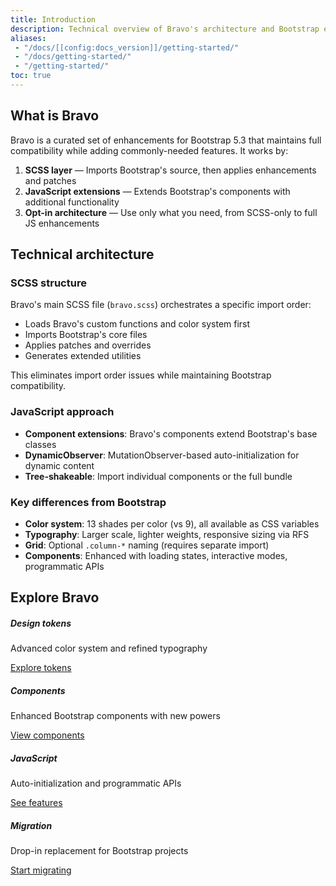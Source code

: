 ```yaml
---
title: Introduction
description: Technical overview of Bravo's architecture and Bootstrap enhancement approach.
aliases:
 - "/docs/[[config:docs_version]]/getting-started/"
 - "/docs/getting-started/"
 - "/getting-started/"
toc: true
---
```


## What is Bravo

Bravo is a curated set of enhancements for Bootstrap 5.3 that maintains full compatibility while adding commonly-needed features. It works by:

1. **SCSS layer** — Imports Bootstrap's source, then applies enhancements and patches
2. **JavaScript extensions** — Extends Bootstrap's components with additional functionality
3. **Opt-in architecture** — Use only what you need, from SCSS-only to full JS enhancements

## Technical architecture

### SCSS structure

Bravo's main SCSS file (`bravo.scss`) orchestrates a specific import order:
- Loads Bravo's custom functions and color system first
- Imports Bootstrap's core files
- Applies patches and overrides
- Generates extended utilities

This eliminates import order issues while maintaining Bootstrap compatibility.

### JavaScript approach

- **Component extensions**: Bravo's components extend Bootstrap's base classes
- **DynamicObserver**: MutationObserver-based auto-initialization for dynamic content
- **Tree-shakeable**: Import individual components or the full bundle

### Key differences from Bootstrap

- **Color system**: 13 shades per color (vs 9), all available as CSS variables
- **Typography**: Larger scale, lighter weights, responsive sizing via RFS
- **Grid**: Optional `.column-*` naming (requires separate import)
- **Components**: Enhanced with loading states, interactive modes, programmatic APIs

## Explore Bravo

<div class="row g-4">
  <div class="col-md-6">
    <div class="card h-100">
      <div class="card-body">
        <h5 class="card-title">Design tokens</h5>
        <p class="card-text">Advanced color system and refined typography</p>
        <a href="/docs/0.0/design-tokens/color-system/" class="btn btn-primary">Explore tokens</a>
      </div>
    </div>
  </div>
  <div class="col-md-6">
    <div class="card h-100">
      <div class="card-body">
        <h5 class="card-title">Components</h5>
        <p class="card-text">Enhanced Bootstrap components with new powers</p>
        <a href="/docs/0.0/components/modal/" class="btn btn-primary">View components</a>
      </div>
    </div>
  </div>
  <div class="col-md-6">
    <div class="card h-100">
      <div class="card-body">
        <h5 class="card-title">JavaScript</h5>
        <p class="card-text">Auto-initialization and programmatic APIs</p>
        <a href="/docs/0.0/javascript/dynamic-observer/" class="btn btn-primary">See features</a>
      </div>
    </div>
  </div>
  <div class="col-md-6">
    <div class="card h-100">
      <div class="card-body">
        <h5 class="card-title">Migration</h5>
        <p class="card-text">Drop-in replacement for Bootstrap projects</p>
        <a href="/docs/0.0/getting-started/migration-guide/" class="btn btn-primary">Start migrating</a>
      </div>
    </div>
  </div>
</div>